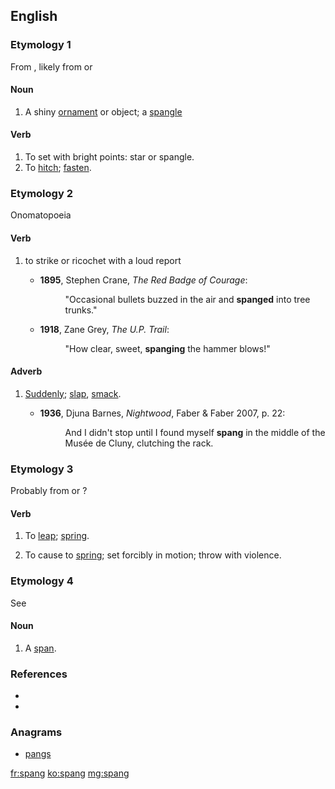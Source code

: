 ==English==

===Etymology 1===
From {{etyl|enm}} {{term|spang||a small piece of ornamental metal; spangle; small ornament; a bowl or cup|lang=enm}}, likely from {{etyl|dum}} {{term|spange||buckle, clasp|lang=dum}} or {{etyl|ang|-}} {{term|spang||buckle, clasp|lang=ang}}

====Noun====
{{en-noun}}

# A shiny [[ornament]] or object; a [[spangle]]

====Verb====
{{en-verb}}

# To set with bright points: star or spangle.
# To [[hitch]]; [[fasten]].

===Etymology 2===
Onomatopoeia

====Verb====
{{en-verb}}

# {{intransitive|of a flying object such as a bullet}} to strike or ricochet with a loud report
#* '''1895''', Stephen Crane, ''The Red Badge of Courage'':
#*: "Occasional bullets buzzed in the air and '''spanged''' into tree trunks."
#* '''1918''', Zane Grey, ''The U.P. Trail'':
#*: "How clear, sweet, '''spanging''' the hammer blows!"

====Adverb====
{{en-adv|-}}

# {{dated}} [[suddenly|Suddenly]]; [[slap]], [[smack]].
#* '''1936''', Djuna Barnes, ''Nightwood'', Faber & Faber 2007, p. 22:
#*: And I didn't stop until I found myself '''spang''' in the middle of the Musée de Cluny, clutching the rack.

===Etymology 3===
Probably from {{term|spring#Verb|spring}} {{a|verb}} or {{term|spank#Verb|spank}} ?{{a|verb}}

====Verb====
{{en-verb}}

# {{intransitive}} To [[leap]]; [[spring]].
# {{transitive}} To cause to [[spring]]; set forcibly in motion; throw with violence.

===Etymology 4===
See {{term|span}}

====Noun====
{{en-noun}}

# {{Scotland}} A [[span]].

===References===
* {{R:Century 1911}}
* {{R:Webster 1913}}

===Anagrams===
* [[pangs#English|pangs]]

[[fr:spang]]
[[ko:spang]]
[[mg:spang]]